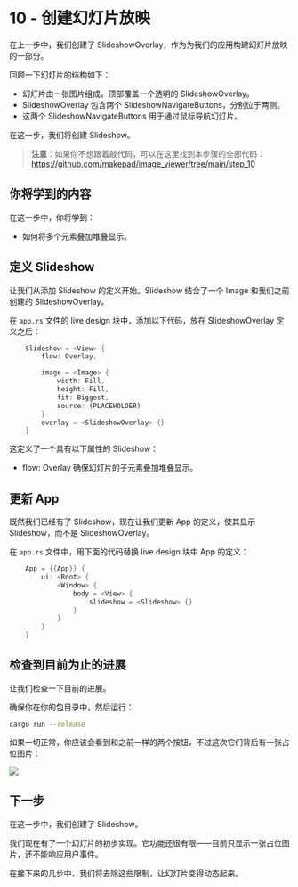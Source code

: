 # 10 - 创建幻灯片放映  

在上一步中，我们创建了 SlideshowOverlay，作为为我们的应用构建幻灯片放映的一部分。

回顾一下幻灯片的结构如下：

- 幻灯片由一张图片组成，顶部覆盖一个透明的 SlideshowOverlay。
- SlideshowOverlay 包含两个 SlideshowNavigateButtons，分别位于两侧。
- 这两个 SlideshowNavigateButtons 用于通过鼠标导航幻灯片。

在这一步，我们将创建 Slideshow。

> **注意**：如果你不想跟着敲代码，可以在这里找到本步骤的全部代码：https://github.com/makepad/image_viewer/tree/main/step_10

## 你将学到的内容  

在这一步中，你将学到：

- 如何将多个元素叠加堆叠显示。

## 定义 Slideshow  

让我们从添加 Slideshow 的定义开始。Slideshow 结合了一个 Image 和我们之前创建的 SlideshowOverlay。

在 `app.rs` 文件的 live design 块中，添加以下代码，放在 SlideshowOverlay 定义之后：

```rust
    Slideshow = <View> {
        flow: Overlay,

        image = <Image> {
            width: Fill,
            height: Fill,
            fit: Biggest,
            source: (PLACEHOLDER)
        }
        overlay = <SlideshowOverlay> {}
    }
```

这定义了一个具有以下属性的 Slideshow：

- flow: Overlay 确保幻灯片的子元素叠加堆叠显示。

## 更新 App  

既然我们已经有了 Slideshow，现在让我们更新 App 的定义，使其显示 Slideshow，而不是 SlideshowOverlay。

在 `app.rs` 文件中，用下面的代码替换 live design 块中 App 的定义：

```rust
    App = {{App}} {
        ui: <Root> {
            <Window> {
                body = <View> {
                    slideshow = <Slideshow> {}
                }
            }
        }
    }
```

## 检查到目前为止的进展  

让我们检查一下目前的进展。

确保你在你的包目录中，然后运行：

```bash
cargo run --release
```

如果一切正常，你应该会看到和之前一样的两个按钮，不过这次它们背后有一张占位图片：

![](https://publish-01.obsidian.md/access/2761c71cc8fcd60e8a34be708fcd655f/Tutorials/Image%20Viewer/Slideshow%20Placeholder.png)

## 下一步
 
在这一步中，我们创建了 Slideshow。

我们现在有了一个幻灯片的初步实现。它功能还很有限——目前只显示一张占位图片，还不能响应用户事件。

在接下来的几步中，我们将去除这些限制，让幻灯片变得动态起来。
